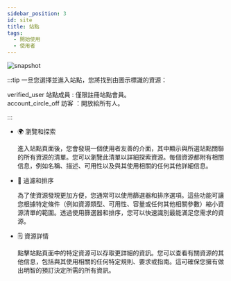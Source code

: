 ---
sidebar_position: 3
id: site
title: 站點
tags:
  - 開始使用
  - 使用者
---



<BrowserWindow url={url}>

![snapshot](../assets/user/site.png)

</BrowserWindow>

:::tip 一旦您選擇並進入站點，您將找到由圖示標識的資源：

<span class="icon">verified_user</span> <span class="site-user">站點成員</span> :
僅限註冊站點會員。 <br /> <span class="icon">account_circle_off</span> <span class="guest">
  訪客
</span>
：開放給所有人。

:::

- 🌍 瀏覽和探索

  進入站點頁面後，您會發現一個使用者友善的介面，其中顯示與所選站點關聯的所有資源的清單。您可以瀏覽此清單以詳細探索資源。每個資源都附有相關信息，例如名稱、描述、可用性以及與其使用相關的任何其他詳細信息。

- 🔎 過濾和排序

  為了使資源發現更加方便，您通常可以使用篩選器和排序選項。這些功能可讓您根據特定條件（例如資源類型、可用性、容量或任何其他相關參數）縮小資源清單的範圍。透過使用篩選器和排序，您可以快速識別最能滿足您需求的資源。

- 🗒️ 資源詳情

  點擊站點頁面中的特定資源可以存取更詳細的資訊。您可以查看有關資源的其他信息，包括與其使用相關的任何特定規則、要求或指南。這可確保您擁有做出明智的預訂決定所需的所有資訊。
